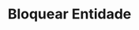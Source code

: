 ---
title: "Bloquear Entidade"
api: "POST https://regis.app.byefive.com.br/rest/configurations/remove-entities"
description: "Bloqueia uma entidade para impedir sua remoção"
---